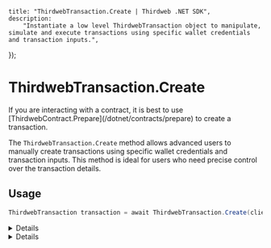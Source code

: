 
	title: "ThirdwebTransaction.Create | Thirdweb .NET SDK",
	description:
		"Instantiate a low level ThirdwebTransaction object to manipulate, simulate and execute transactions using specific wallet credentials and transaction inputs.",
});

# ThirdwebTransaction.Create

<Callout variant="warning" title="Advanced Use Case">
	If you are interacting with a contract, it is best to use
	[ThirdwebContract.Prepare](/dotnet/contracts/prepare) to create a transaction.
</Callout>

The `ThirdwebTransaction.Create` method allows advanced users to manually create transactions using specific wallet credentials and transaction inputs. This method is ideal for users who need precise control over the transaction details.

## Usage

```csharp
ThirdwebTransaction transaction = await ThirdwebTransaction.Create(client, wallet, txInput, chainId);
```

<Details summary="Parameters">

### client (required)

An instance of `ThirdwebClient`. This is the client through which all blockchain interactions are managed.

### wallet (required)

An instance of `IThirdwebWallet`. This represents the wallet that will be used to perform the transaction. The wallet's address must match the from address specified in txInput, if provided.

### txInput (required)

An instance of `ThirdwebTransactionInput`. This structure includes necessary details such as the from address, value, gas limit, and data payload.

The `from` field is optional and, if not provided, will default to the wallet's address.

### chainId (required)

The blockchain network's chain ID as a `BigInteger`. This ID specifies which network the transaction is intended for.

</Details>

<Details summary="Return Value">

### ThirdwebTransaction

Returns an instance of `ThirdwebTransaction` configured with the provided parameters, ready to interact with the blockchain.

</Details>
